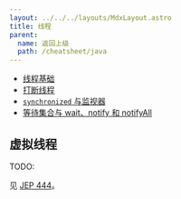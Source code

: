 ```yaml
---
layout: ../../../layouts/MdxLayout.astro
title: 线程
parent:
  name: 返回上级
  path: /cheatsheet/java
---
```


- [线程基础](/cheatsheet/java/thread-basic)
- [打断线程](/cheatsheet/java/thread-interrupt)
- [`synchronized` 与监视器](/cheatsheet/java/thread-sync)
- [等待集合与 wait、notify 和 notifyAll](/cheatsheet/java/thread-wait-notify)

## 虚拟线程

TODO:

见 [JEP 444](https://openjdk.org/jeps/444)。